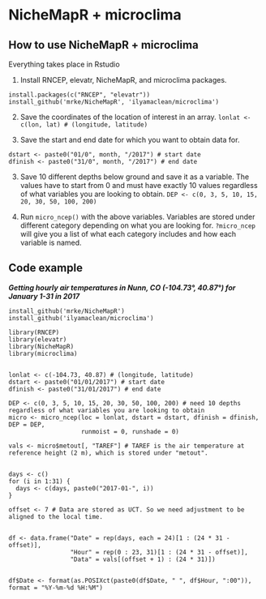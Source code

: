 # NicheMapR + microclima

## How to use NicheMapR + microclima

Everything takes place in Rstudio

1. Install RNCEP, elevatr, NicheMapR, and microclima packages.

```
install.packages(c("RNCEP", "elevatr"))
install_github('mrke/NicheMapR', 'ilyamaclean/microclima')
```

2. Save the coordinates of the location of interest in an array. `lonlat <- c(lon, lat) # (longitude, latitude)`

3. Save the start and end date for which you want to obtain data for.
```
dstart <- paste0("01/0", month, "/2017") # start date
dfinish <- paste0("31/0", month, "/2017") # end date
```

3. Save 10 different depths below ground and save it as a variable. The values have to start from 0 and must have exactly 10 values regardless of what variables you are looking to obtain. `DEP <- c(0, 3, 5, 10, 15, 20, 30, 50, 100, 200)`

4. Run `micro_ncep()` with the above variables. Variables are stored under different category depending on what you are looking for. `?micro_ncep` will give you a list of what each category includes and how each variable is named. 

## Code example

***Getting hourly air temperatures in Nunn, CO (-104.73°, 40.87°) for January 1-31 in 2017*** 

```
install_github('mrke/NicheMapR')
install_github('ilyamaclean/microclima')

library(RNCEP)
library(elevatr)
library(NicheMapR)
library(microclima)


lonlat <- c(-104.73, 40.87) # (longitude, latitude)
dstart <- paste0("01/01/2017") # start date
dfinish <- paste0("31/01/2017") # end date

DEP <- c(0, 3, 5, 10, 15, 20, 30, 50, 100, 200) # need 10 depths regardless of what variables you are looking to obtain
micro <- micro_ncep(loc = lonlat, dstart = dstart, dfinish = dfinish, DEP = DEP,
                    runmoist = 0, runshade = 0)

vals <- micro$metout[, "TAREF"] # TAREF is the air temperature at reference height (2 m), which is stored under "metout".


days <- c()
for (i in 1:31) {
  days <- c(days, paste0("2017-01-", i))
}

offset <- 7 # Data are stored as UCT. So we need adjustment to be aligned to the local time.


df <- data.frame("Date" = rep(days, each = 24)[1 : (24 * 31 - offset)],
                 "Hour" = rep(0 : 23, 31)[1 : (24 * 31 - offset)],
                 "Data" = vals[(offset + 1) : (24 * 31)])


df$Date <- format(as.POSIXct(paste0(df$Date, " ", df$Hour, ":00")), format = "%Y-%m-%d %H:%M")

```
